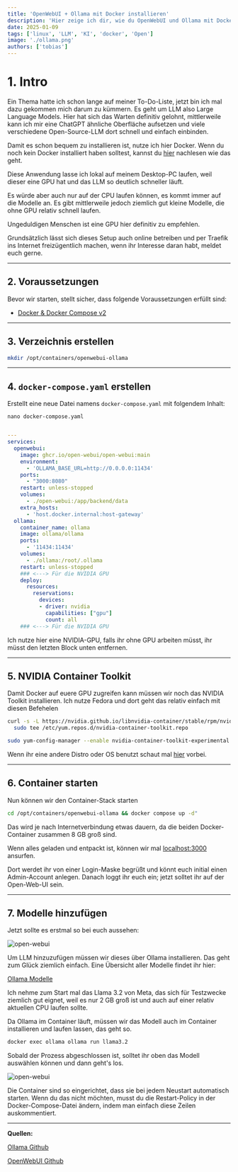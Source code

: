 ```yaml
---
title: 'OpenWebUI + Ollama mit Docker installieren'
description: 'Hier zeige ich dir, wie du OpenWebUI und Ollama mit Docker installieren kannst. So bekommst du eine ChatGPT ähnliche WebGUI.'
date: 2025-01-09
tags: ['linux', 'LLM', 'KI', 'docker', 'Open']
image: './ollama.png'
authors: ['tobias']
---
```



# 1. Intro

Ein Thema hatte ich schon lange auf meiner To-Do-Liste, jetzt bin ich mal dazu gekommen mich darum zu kümmern. 
Es geht um LLM also Large Language Models. 
Hier hat sich das Warten definitiv gelohnt, mittlerweile kann ich mir eine ChatGPT ähnliche Oberfläche aufsetzen und viele verschiedene Open-Source-LLM dort schnell und einfach einbinden.

Damit es schon bequem zu installieren ist, nutze ich hier Docker.
Wenn du noch kein Docker installiert haben solltest, kannst du [hier](/blog/server-setup#5-docker-und-docker-compose) nachlesen wie das geht.

Diese Anwendung lasse ich lokal auf meinem Desktop-PC laufen, weil dieser eine GPU hat und das LLM so deutlich schneller läuft.

Es würde aber auch nur auf der CPU laufen können, es kommt immer auf die Modelle an. Es gibt mittlerweile jedoch ziemlich gut kleine Modelle, die ohne GPU relativ schnell laufen.

Ungeduldigen Menschen ist eine GPU hier definitiv zu empfehlen.

Grundsätzlich lässt sich dieses Setup auch online betreiben und per Traefik ins Internet freizügentlich machen, wenn ihr Interesse daran habt, meldet euch gerne.

---

## 2. Voraussetzungen

Bevor wir starten, stellt sicher, dass folgende Voraussetzungen erfüllt sind:

- [Docker & Docker Compose v2](/blog/server-setup#5-docker-und-docker-compose)

---

## 3. Verzeichnis erstellen

```bash
mkdir /opt/containers/openwebui-ollama
```

---

## 4. `docker-compose.yaml` erstellen

Erstellt eine neue Datei namens `docker-compose.yaml` mit folgendem Inhalt:

```shell
nano docker-compose.yaml
```

```yaml title="docker-compose.yaml"

---
services:
  openwebui:
    image: ghcr.io/open-webui/open-webui:main
    environment:
      - 'OLLAMA_BASE_URL=http://0.0.0.0:11434'
    ports:
      - "3000:8080"
    restart: unless-stopped
    volumes:
      - ./open-webui:/app/backend/data
    extra_hosts:
      - 'host.docker.internal:host-gateway'
  ollama:
    container_name: ollama
    image: ollama/ollama  
    ports:
      - '11434:11434'
    volumes:
      - ./ollama:/root/.ollama
    restart: unless-stopped
    ### <---> Für die NVIDIA GPU
    deploy:
      resources:
        reservations:
          devices:
          - driver: nvidia
            capabilities: ["gpu"]
            count: all
    ### <---> Für die NVIDIA GPU

``` 

Ich nutze hier eine NVIDIA-GPU, falls ihr ohne GPU arbeiten müsst, ihr müsst den letzten Block unten entfernen.

---

## 5. NVIDIA Container Toolkit

Damit Docker auf euere GPU zugreifen kann müssen wir noch das NVIDIA Toolkit installieren. Ich nutze Fedora und dort geht das relativ einfach mit diesen Befehelen

```bash
curl -s -L https://nvidia.github.io/libnvidia-container/stable/rpm/nvidia-container-toolkit.repo | \
  sudo tee /etc/yum.repos.d/nvidia-container-toolkit.repo

sudo yum-config-manager --enable nvidia-container-toolkit-experimental
```

Wenn ihr eine andere Distro oder OS benutzt schaut mal [hier](https://docs.nvidia.com/datacenter/cloud-native/container-toolkit/latest/install-guide.html) vorbei.

---

## 6. Container starten

Nun können wir den Container-Stack starten

```bash
cd /opt/containers/openwebui-ollama && docker compose up -d"
```

Das wird je nach Internetverbindung etwas dauern, da die beiden Docker-Container zusammen 8 GB groß sind.

Wenn alles geladen und entpackt ist, können wir mal [localhost:3000](http://localhost:3000) ansurfen.

Dort werdet ihr von einer Login-Maske begrüßt und könnt euch initial einen Admin-Account anlegen.
Danach loggt ihr euch ein; jetzt solltet ihr auf der Open-Web-UI sein.

---

## 7. Modelle hinzufügen

Jetzt sollte es erstmal so bei euch aussehen:

![open-webui](openwebui1.png)

Um LLM hinzuzufügen müssen wir dieses über Ollama installieren. Das geht zum Glück ziemlich einfach. Eine Übersicht aller Modelle findet ihr hier:

[Ollama Modelle](https://ollama.com/search)

Ich nehme zum Start mal das Llama 3.2 von Meta, das sich für Testzwecke ziemlich gut eignet, weil es nur 2 GB groß ist und auch auf einer relativ aktuellen CPU laufen sollte. 

Da Ollama im Container läuft, müssen wir das Modell auch im Container installieren und laufen lassen, das geht so. 

```bash
docker exec ollama ollama run llama3.2
```

Sobald der Prozess abgeschlossen ist, solltet ihr oben das Modell auswählen können und dann geht's los. 

![open-webui](openwebui2.png)

Die Container sind so eingerichtet, dass sie bei jedem Neustart automatisch starten. Wenn du das nicht möchten, musst du die Restart-Policy in der Docker-Compose-Datei ändern, indem man einfach diese Zeilen auskommentiert.

---

**Quellen:**

[Ollama Github](https://github.com/ollama/ollama)

[OpenWebUI Github](https://github.com/open-webui/open-webui)
